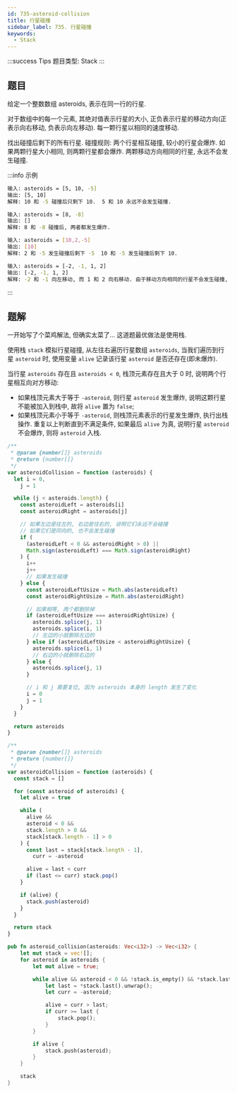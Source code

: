 ```yaml
---
id: 735-asteroid-collision
title: 行星碰撞
sidebar_label: 735. 行星碰撞
keywords:
  - Stack
---
```


:::success Tips
题目类型: Stack
:::

## 题目

给定一个整数数组 asteroids, 表示在同一行的行星.

对于数组中的每一个元素, 其绝对值表示行星的大小, 正负表示行星的移动方向(正表示向右移动, 负表示向左移动). 每一颗行星以相同的速度移动.

找出碰撞后剩下的所有行星. 碰撞规则: 两个行星相互碰撞, 较小的行星会爆炸. 如果两颗行星大小相同, 则两颗行星都会爆炸. 两颗移动方向相同的行星, 永远不会发生碰撞.

:::info 示例

```bash
输入: asteroids = [5, 10, -5]
输出: [5, 10]
解释: 10 和 -5 碰撞后只剩下 10.  5 和 10 永远不会发生碰撞.
```

```bash
输入: asteroids = [8, -8]
输出: []
解释: 8 和 -8 碰撞后, 两者都发生爆炸.
```

```bash
输入: asteroids = [10,2,-5]
输出: [10]
解释: 2 和 -5 发生碰撞后剩下 -5  10 和 -5 发生碰撞后剩下 10.
```

```bash
输入: asteroids = [-2, -1, 1, 2]
输出: [-2, -1, 1, 2]
解释: -2 和 -1 向左移动, 而 1 和 2 向右移动. 由于移动方向相同的行星不会发生碰撞, 所以最终没有行星发生碰撞.
```

:::

## 题解

一开始写了个菜鸡解法, 但确实太菜了... 这道题最优做法是使用栈.

使用栈 `stack` 模拟行星碰撞, 从左往右遍历行星数组 `asteroids`, 当我们遍历到行星 `asteroid` 时, 使用变量 `alive` 记录该行星 `asteroid` 是否还存在(即未爆炸).

当行星 `asteroids` 存在且 `asteroids < 0`, 栈顶元素存在且大于 0 时, 说明两个行星相互向对方移动:

- 如果栈顶元素大于等于 `-asteroid`, 则行星 `asteroid` 发生爆炸, 说明这颗行星不能被加入到栈中, 故将 `alive` 置为 `false`;
- 如果栈顶元素小于等于 `-asteroid`, 则栈顶元素表示的行星发生爆炸, 执行出栈操作. 重复以上判断直到不满足条件, 如果最后 `alive` 为真, 说明行星 `asteroid` 不会爆炸, 则将 `asteroid` 入栈.


<Tabs>
  <TabItem value="菜鸡解法" label="菜鸡解法">

```ts
/**
 * @param {number[]} asteroids
 * @return {number[]}
 */
var asteroidCollision = function (asteroids) {
  let i = 0,
    j = 1

  while (j < asteroids.length) {
    const asteroidLeft = asteroids[i]
    const asteroidRight = asteroids[j]

    // 如果左边是往左的, 右边是往右的, 说明它们永远不会碰撞
    // 如果它们是同向的, 也不会发生碰撞
    if (
      (asteroidLeft < 0 && asteroidRight > 0) ||
      Math.sign(asteroidLeft) === Math.sign(asteroidRight)
    ) {
      i++
      j++
      // 如果发生碰撞
    } else {
      const asteroidLeftUsize = Math.abs(asteroidLeft)
      const asteroidRightUsize = Math.abs(asteroidRight)

      // 如果相等, 两个都删除掉
      if (asteroidLeftUsize === asteroidRightUsize) {
        asteroids.splice(j, 1)
        asteroids.splice(i, 1)
        // 左边的小就删除左边的
      } else if (asteroidLeftUsize < asteroidRightUsize) {
        asteroids.splice(i, 1)
        // 右边的小就删除右边的
      } else {
        asteroids.splice(j, 1)
      }

      // i 和 j 需要复位, 因为 asteroids 本身的 length 发生了变化
      i = 0
      j = 1
    }
  }

  return asteroids
}
```

  </TabItem>
  <TabItem value="JavaScript" label="JavaScript" default>

```ts
/**
 * @param {number[]} asteroids
 * @return {number[]}
 */
var asteroidCollision = function (asteroids) {
  const stack = []

  for (const asteroid of asteroids) {
    let alive = true

    while (
      alive &&
      asteroid < 0 &&
      stack.length > 0 &&
      stack[stack.length - 1] > 0
    ) {
      const last = stack[stack.length - 1],
        curr = -asteroid

      alive = last < curr
      if (last <= curr) stack.pop()
    }

    if (alive) {
      stack.push(asteroid)
    }
  }

  return stack
}
```

</TabItem>
<TabItem value="Rust" label="Rust">

```rust
pub fn asteroid_collision(asteroids: Vec<i32>) -> Vec<i32> {
    let mut stack = vec![];
    for asteroid in asteroids {
        let mut alive = true;

        while alive && asteroid < 0 && !stack.is_empty() && *stack.last().unwrap() > 0 {
            let last = *stack.last().unwrap();
            let curr = -asteroid;

            alive = curr > last;
            if curr >= last {
                stack.pop();
            }
        }

        if alive {
            stack.push(asteroid);
        }
    }

    stack
}
```

</TabItem>
</Tabs>
